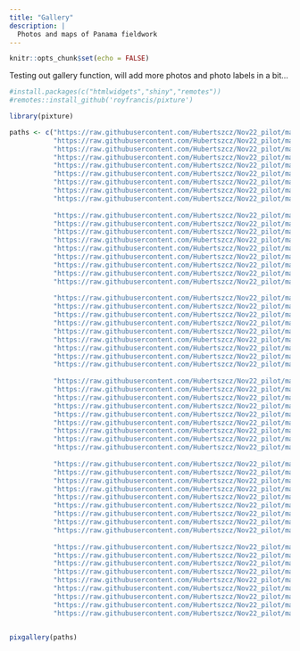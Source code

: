 ```yaml
---
title: "Gallery"
description: |
  Photos and maps of Panama fieldwork
---
```


```r
knitr::opts_chunk$set(echo = FALSE)
```

Testing out gallery function, will add more photos and photo labels in a bit...

```r
#install.packages(c("htmlwidgets","shiny","remotes"))
#remotes::install_github('royfrancis/pixture')

library(pixture)

paths <- c("https://raw.githubusercontent.com/Hubertszcz/Nov22_pilot/main/media/gallery/DSC00407.jpg", 
           "https://raw.githubusercontent.com/Hubertszcz/Nov22_pilot/main/media/gallery/DSC00415.jpg",
           "https://raw.githubusercontent.com/Hubertszcz/Nov22_pilot/main/media/gallery/DSC00073.jpg",
           "https://raw.githubusercontent.com/Hubertszcz/Nov22_pilot/main/media/gallery/DSC01317.jpg",
           "https://raw.githubusercontent.com/Hubertszcz/Nov22_pilot/main/media/gallery/DSC00793.jpg",
           "https://raw.githubusercontent.com/Hubertszcz/Nov22_pilot/main/media/gallery/DSC00824.jpg",
           "https://raw.githubusercontent.com/Hubertszcz/Nov22_pilot/main/media/gallery/DSC00804.jpg",
           "https://raw.githubusercontent.com/Hubertszcz/Nov22_pilot/main/media/gallery/DSC00915.jpg",
           "https://raw.githubusercontent.com/Hubertszcz/Nov22_pilot/main/media/gallery/DSC00614.jpg",
           
           "https://raw.githubusercontent.com/Hubertszcz/Nov22_pilot/main/media/gallery/DSC00518.jpg", 
           "https://raw.githubusercontent.com/Hubertszcz/Nov22_pilot/main/media/gallery/DSC00525.jpg",
           "https://raw.githubusercontent.com/Hubertszcz/Nov22_pilot/main/media/gallery/20221123_165716.jpg",
           "https://raw.githubusercontent.com/Hubertszcz/Nov22_pilot/main/media/gallery/20221123_165603.jpg",
           "https://raw.githubusercontent.com/Hubertszcz/Nov22_pilot/main/media/gallery/20221204_114250.jpg",
           "https://raw.githubusercontent.com/Hubertszcz/Nov22_pilot/main/media/gallery/DSC01092.jpg",
           "https://raw.githubusercontent.com/Hubertszcz/Nov22_pilot/main/media/gallery/DSC00483.jpg",
           "https://raw.githubusercontent.com/Hubertszcz/Nov22_pilot/main/media/gallery/DSC01162.jpg",
           "https://raw.githubusercontent.com/Hubertszcz/Nov22_pilot/main/media/gallery/DSC00946.jpg",
           
           "https://raw.githubusercontent.com/Hubertszcz/Nov22_pilot/main/media/gallery/DSC00968.jpg", 
           "https://raw.githubusercontent.com/Hubertszcz/Nov22_pilot/main/media/gallery/20221119_100516.jpg",
           "https://raw.githubusercontent.com/Hubertszcz/Nov22_pilot/main/media/gallery/DSC00415.jpg",
           "https://raw.githubusercontent.com/Hubertszcz/Nov22_pilot/main/media/gallery/DSC00411.jpg",
           "https://raw.githubusercontent.com/Hubertszcz/Nov22_pilot/main/media/gallery/DSC00073.jpg",
           "https://raw.githubusercontent.com/Hubertszcz/Nov22_pilot/main/media/gallery/DSC00025.jpg",
           "https://raw.githubusercontent.com/Hubertszcz/Nov22_pilot/main/media/gallery/DSC00866.jpg",
           "https://raw.githubusercontent.com/Hubertszcz/Nov22_pilot/main/media/gallery/DSC00865.jpg",
           "https://raw.githubusercontent.com/Hubertszcz/Nov22_pilot/main/media/gallery/DSC01259.jpg",
           
           "https://raw.githubusercontent.com/Hubertszcz/Nov22_pilot/main/media/gallery/DSC00470.jpg", 
           "https://raw.githubusercontent.com/Hubertszcz/Nov22_pilot/main/media/gallery/DSC00474.jpg",
           "https://raw.githubusercontent.com/Hubertszcz/Nov22_pilot/main/media/gallery/DSC00475.jpg",
           "https://raw.githubusercontent.com/Hubertszcz/Nov22_pilot/main/media/gallery/DSC00486.jpg",
           "https://raw.githubusercontent.com/Hubertszcz/Nov22_pilot/main/media/gallery/DSC00496.jpg",
           "https://raw.githubusercontent.com/Hubertszcz/Nov22_pilot/main/media/gallery/DSC00580.jpg",
           "https://raw.githubusercontent.com/Hubertszcz/Nov22_pilot/main/media/gallery/DSC00880.jpg",
           "https://raw.githubusercontent.com/Hubertszcz/Nov22_pilot/main/media/gallery/DSC00879.jpg",
           "https://raw.githubusercontent.com/Hubertszcz/Nov22_pilot/main/media/gallery/20221114_205809.jpg",
           
           "https://raw.githubusercontent.com/Hubertszcz/Nov22_pilot/main/media/gallery/20221114_210208.jpg", 
           "https://raw.githubusercontent.com/Hubertszcz/Nov22_pilot/main/media/gallery/20221203_155118.jpg",
           "https://raw.githubusercontent.com/Hubertszcz/Nov22_pilot/main/media/gallery/20221205_105935.jpg",
           "https://raw.githubusercontent.com/Hubertszcz/Nov22_pilot/main/media/gallery/20221205_131126.jpg",
           "https://raw.githubusercontent.com/Hubertszcz/Nov22_pilot/main/media/gallery/20221205_132213.jpg",
           "https://raw.githubusercontent.com/Hubertszcz/Nov22_pilot/main/media/gallery/DSC00283.jpg",
           "https://raw.githubusercontent.com/Hubertszcz/Nov22_pilot/main/media/gallery/DSC00309.jpg",
           "https://raw.githubusercontent.com/Hubertszcz/Nov22_pilot/main/media/gallery/DSC00097.jpg",
           "https://raw.githubusercontent.com/Hubertszcz/Nov22_pilot/main/media/gallery/20221125_131803.jpg",
           
           "https://raw.githubusercontent.com/Hubertszcz/Nov22_pilot/main/media/gallery/20221125_102522.jpg", 
           "https://raw.githubusercontent.com/Hubertszcz/Nov22_pilot/main/media/gallery/20221125_151329.jpg",
           "https://raw.githubusercontent.com/Hubertszcz/Nov22_pilot/main/media/gallery/20221125_151359.jpg",
           "https://raw.githubusercontent.com/Hubertszcz/Nov22_pilot/main/media/gallery/DSC01002.jpg",
           "https://raw.githubusercontent.com/Hubertszcz/Nov22_pilot/main/media/gallery/DSC00503.jpg",
           "https://raw.githubusercontent.com/Hubertszcz/Nov22_pilot/main/media/gallery/20221119_152912.jpg",
           "https://raw.githubusercontent.com/Hubertszcz/Nov22_pilot/main/media/gallery/DSC00623.jpg",
           "https://raw.githubusercontent.com/Hubertszcz/Nov22_pilot/main/media/gallery/DSC01397.jpg",
           "https://raw.githubusercontent.com/Hubertszcz/Nov22_pilot/main/media/gallery/DSC01393.jpg")
             

pixgallery(paths)
```